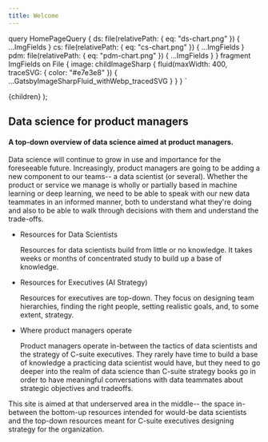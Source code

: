 ```yaml
---
title: Welcome
---
```


  query HomePageQuery {
    ds: file(relativePath: { eq: "ds-chart.png" }) {
      ...ImgFields
    }
    cs: file(relativePath: { eq: "cs-chart.png" }) {
      ...ImgFields
    }
    pdm: file(relativePath: { eq: "pdm-chart.png" }) {
      ...ImgFields
    }
  }
  fragment ImgFields on File {
    image: childImageSharp {
      fluid(maxWidth: 400, traceSVG: { color: "#e7e3e8" }) {
        ...GatsbyImageSharpFluid_withWebp_tracedSVG
      }
    }
  }
`

  <HeroWrapper>
    <Hero 
      title="Data ∩ Product"
      subtitle="The intersection of data science and product management."
    />
    <HeroContent id='home-content'>
      {children}
    </HeroContent>
  </HeroWrapper>
);

<div style={{ 
  textAlign: 'center',
}}>

<h2 style={{
  color: colors.text1,
}}>
Data science for product managers </h2>

<h4 style={{
  color: colors.primary,
}}>
A top-down overview of data science aimed at product managers.
</h4>

</div>

<div>

Data science will continue to grow in use and importance for the foreseeable future. Increasingly, product managers are going to be adding a new component to our teams-- a data scientist (or several). Whether the product or service we manage is wholly or partially based in machine learning or deep learning, we need to be able to speak with our new data teammates in an informed manner, both to understand what they're doing and also to be able to walk through decisions with them and understand the trade-offs.

</div>

<section class='charts'>
  <ul style={{
    display: 'grid',
    gridTemplateColumns: 'repeat(auto-fit, minmax(300px, 1fr))',
    gridGap: '1rem',
    alignContent: 'center',
    justifyContent: 'center',   
    listStyle: 'none',
    margin: 0,
  }}>
    <li style={{
      alignSelf: 'top',
      justifySelf: 'center',
    }}>
      <p style={{
        fontSize: '14px',
        textAlign: 'center',
        color: colors.primary,
        marginBottom: '5px',
      }}>
      Resources for Data Scientists</p>
      <GatsbyImage 
        alt="Data Scientists"
        fluid={props.data.ds.image.fluid}
      />
      <p style={{
        fontSize: '16px',
      }}>Resources for data scientists build from little or no knowledge. It takes weeks or months of concentrated study to build up a base of knowledge.</p>
    </li>
    <li style={{
      alignSelf: 'top',
      justifySelf: 'center',
    }}>
      <p style={{
        fontSize: '14px',
        textAlign: 'center',
        color: colors.primary,
        marginBottom: '5px',
      }}>
      Resources for Executives (AI Strategy)</p>
      <GatsbyImage 
        alt="C-Suite"
        fluid={props.data.cs.image.fluid}
      />
      <p style={{
        fontSize: '16px',
      }}>Resources for executives are top-down. They focus on designing team hierarchies, finding the right people, setting realistic goals, and, to some extent, strategy.</p>
    </li>
    <li style={{
      alignSelf: 'top',
      justifySelf: 'center',
    }}>
      <p style={{
        fontSize: '14px',
        textAlign: 'center',
        color: colors.primary,
        marginBottom: '5px',
      }}>
      Where product managers operate</p>
      <GatsbyImage 
        alt="Product Managers"
        fluid={props.data.pdm.image.fluid}
      />
      <p style={{
        fontSize: '16px',
      }}>
      Product managers operate in-between the tactics of data scientists and the strategy of C-suite executives. They rarely have time to build a base of knowledge a practicing data scientist would have, but they need to go deeper into the realm of data science than C-suite strategy books go in order to have meaningful conversations with data teammates about strategic objectives and tradeoffs.</p>
    </li>
  </ul>
</section>

<section style={{
  gridArea: '5 / 1 / 5 / 4',
  marginBottom: '5rem',
  fontSize: '18px',
}}>
This site is aimed at that underserved area in the middle-- the space in-between the bottom-up resources intended for would-be data scientists and the top-down resources meant for C-suite executives designing strategy for the organization.

</section>